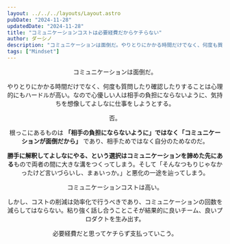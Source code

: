 ```yaml
---
layout: ../../../layouts/Layout.astro
pubDate: "2024-11-28"
updatedDate: "2024-11-28"
title: "コミュニケーションコストは必要経費だからケチらない"
author: ダーシノ
description: "コミュニケーションは面倒だ。やりとりにかかる時間だけでなく、何度も質問したり確認したりすることは心理的にもハードルが高い。なので心優しい人は相手の負担にならないように、気持ちを想像して仕事をしようとする。"
tags: ["Mindset"]
---
```



<Header {...frontmatter} />

コミュニケーションは面倒だ。

やりとりにかかる時間だけでなく、何度も質問したり確認したりすることは心理的にもハードルが高い。なので心優しい人は相手の負担にならないように、気持ちを想像してよしなに仕事をしようとする。

否。

根っこにあるものは **「相手の負担にならないように」ではなく「コミュニケーションが面倒だから」** であり、相手ためではなく自分のためなのだ。

**勝手に解釈してよしなにやる、という選択はコミュニケーションを諦めた先にある**もので両者の間に大きな溝をつくってしまう。そして「そんなつもりじゃなかったけど言いづらいし、まぁいっか。」と悪化の一途を辿ってしまう。

コミュニケーションコストは高い。

しかし、コストの削減は効率化で行うべきであり、コミュニケーションの回数を減らしてはならない。粘り強く話し合うことこそが結果的に良いチーム、良いプロダクトを生み出す。

必要経費だと思ってケチらず支払っていこう。
